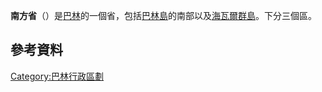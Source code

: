 {{Infobox Settlement
|name            = 南方省
|native_name        = {{rtl-lang|ar|المحافظة الجنوبية}}<br/>''{{lang|la|Al-Muḥāfaẓat al-Janūbīyah}}''
|settlement_type         = {{BHR}}的一個[[巴林行政區劃|省]]
|image_skyline          = RiffaFort2.jpg
|imagesize              = 
|image_caption          = Riffa城堡
|image_blank_emblem     = Southern Governorate Logo.png
|blank_emblem_type        = 省徽
|blank_emblem_size       = 
|image_map              = Southern Governorate in Bahrain 2014.svg
|mapsize                = 
|map_caption          = 現在的南方省（2014年以後）
|image_map1             = Southern Governorate in Bahrain.svg
|mapsize1               = 
|map_caption1            = 2002年至2014年的南方省
|subdivision_type          = [[世界政區索引|國家]]
|subdivision_name       = {{BHR}}
|government_footnotes   = 
|government_type        = 
|leader_title          = 省長
|leader_name          = Shaikh Abdulla bin Rashid Al Khalifa
|leader_party           =
|established_title         = 設置
|established_date         = 2002年7月3日
|established_title1         = [[中部省_(巴林)|中部省]]併入
|established_date1        = 2014年9月25日
|area_magnitude         = 
|unit_pref              = 
|area_footnotes         = 
|area_rank              = 3
|area_total_km2         = 485
|area_blank1_title      = 2014年以前
|area_blank1_km2        = 438
|population_as_of       = [[2014年|2014年]]
|population_footnotes   = 
|population_note         = 2014年以前的人口數字指的是是2010年的數字<ref>{{cite web|url=http://www.cio.gov.bh/CIO_ARA/English/Publications/Census/2011%2009%2018%20Final%20English%20Census%202010%20Summary%20%20Results%20-%20Review%201.pdf|title=Census Summary Result 2010|publisher=Kingdom of Bahrain Central Informatics Organisation|accessdate=2013-02-27|deadurl=yes|archiveurl=https://web.archive.org/web/20130502230515/http://www.cio.gov.bh/CIO_ARA/English/Publications/Census/2011%2009%2018%20Final%20English%20Census%202010%20Summary%20%20Results%20-%20Review%201.pdf|archivedate=2013-05-02|df=}}</ref>。
|population_total         = 260556
|population_rank         = 3位
|population_density_km2 = auto
|population_density_sq_mi = auto
|population_blank1_title = 2014年以前
|population_blank1      = 101456
|population_density_blank1_km2 = auto
|timezone               = [[阿拉伯標準時間|阿拉伯標準時間]]
|utc_offset               = +3
|latd= 25|latm= 55|lats= 12|latNS=N
|longd= 50|longm= 33|longs= 0|longEW=E
|iso_code               = [[ISO_3166-2:BH|BH-14]]
|website                = [http://www.southern.gov.bh/ http://www.southern.gov.bh/]
|footnotes              = 
}}
'''南方省'''（{{lang-ar|المحافظة الجنوبية|}}）是[[巴林|巴林]]的一個省，包括[[巴林島|巴林島]]的南部以及[[海瓦爾群島|海瓦爾群島]]。下分三個區。

== 參考資料 ==
{{reflist}}

{{巴林行政區劃}}
[[Category:巴林行政區劃|Category:巴林行政區劃]]